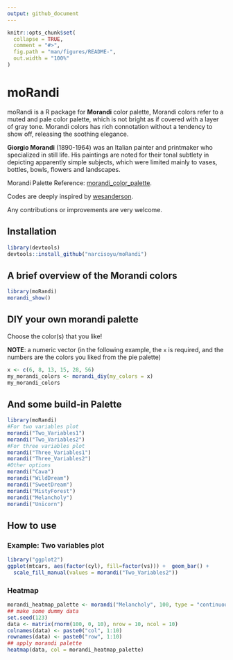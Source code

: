 ```yaml
---
output: github_document
---
```


<!-- README.md is generated from README.Rmd. Please edit that file -->

```r
knitr::opts_chunk$set(
  collapse = TRUE,
  comment = "#>",
  fig.path = "man/figures/README-",
  out.width = "100%"
)
```

# moRandi

moRandi is a R package for __Morandi__ color palette, Morandi colors refer to a muted and pale color palette, which is not bright as if covered with a layer of gray tone. Morandi colors has rich connotation without a tendency to show off, releasing the soothing elegance.

__Giorgio Morandi__ (1890-1964) was an Italian painter and printmaker who specialized in still life. His paintings are noted for their tonal subtlety in depicting apparently simple subjects, which were limited mainly to vases, bottles, bowls, flowers and landscapes.

Morandi Palette Reference: [morandi_color_palette](https://github.com/ThePatrickStar/morandi_color_palette/blob/master/color.md).

Codes are deeply inspired by [wesanderson](https://github.com/karthik/wesanderson).

Any contributions or improvements are very welcome.


## Installation

``` r
library(devtools)
devtools::install_github("narcisoyu/moRandi")
```
## A brief overview of the Morandi colors

```r
library(moRandi)
morandi_show()
```

## DIY your own morandi palette

Choose the color(s) that you like!

__NOTE__: a numeric vector (in the following example, the `x` is required, and the numbers are the colors you liked from the pie palette)

```r
x <- c(6, 8, 13, 15, 28, 56)
my_morandi_colors <- morandi_diy(my_colors = x)
my_morandi_colors
```


## And some build-in Palette

```r
library(moRandi)
#For two variables plot
morandi("Two_Variables1")
morandi("Two_Variables2")
#For three variables plot
morandi("Three_Variables1")
morandi("Three_Variables2")
#Other options
morandi("Cava")
morandi("WildDream")
morandi("SweetDream")
morandi("MistyForest")
morandi("Melancholy")
morandi("Unicorn")
```

## How to use

### Example: Two variables plot
```r
library("ggplot2")
ggplot(mtcars, aes(factor(cyl), fill=factor(vs))) +  geom_bar() +
  scale_fill_manual(values = morandi("Two_Variables2"))
```

### Heatmap
```r
morandi_heatmap_palette <- morandi("Melancholy", 100, type = "continuous")
## make some dummy data
set.seed(123)                                           
data <- matrix(rnorm(100, 0, 10), nrow = 10, ncol = 10)           
colnames(data) <- paste0("col", 1:10)                             
rownames(data) <- paste0("row", 1:10)
## apply morandi palette
heatmap(data, col = morandi_heatmap_palette)
```


